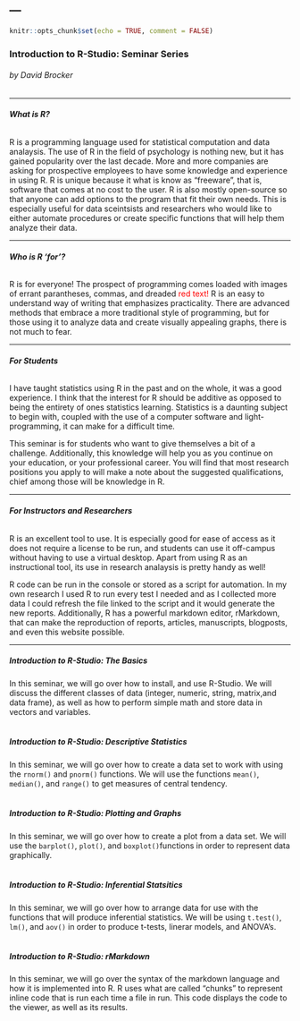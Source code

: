 ---
---

```{r setup, include=FALSE}
knitr::opts_chunk$set(echo = TRUE, comment = FALSE)
```

### **Introduction to R-Studio: Seminar Series**
###### *by David Brocker*

***

###### **What is R?**

R is a programming language used for statistical computation and data analaysis. The use of R in the field of psychology is nothing new, but it has gained popularity over the last decade. More and more companies are asking for prospective employees to have some knowledge and experience in using R. R is unique because it what is know as "freeware", that is, software that comes at no cost to the user. R is also mostly open-source so that anyone can add options to the program that fit their own needs. This is especially useful for data sceintsists and researchers who would like to either automate procedures or create specific functions that will help them analyze their data. 

***

###### **Who is R 'for'?**

R is for everyone! The prospect of programming comes loaded with images of errant parantheses, commas, and dreaded <span style="color:red">red text!</span> R is an easy to understand way of writing that emphasizes practicality. There are advanced methods that embrace a more traditional style of programming, but for those using it to analyze data and create visually appealing graphs, there is not much to fear. 

***

###### **For Students**

I have taught statistics using R in the past and on the whole, it was a good experience. I think that the interest for R should be additive as opposed to being the entirety of ones statistics learning. Statistics is a daunting subject to begin with, coupled with the use of a computer software and light-programming, it can make for a difficult time. 

This seminar is for students who want to give themselves a bit of a challenge. Additionally, this knowledge will help you as you continue on your education, or your professional career. You will find that most research positions you apply to will make a note about the suggested qualifications, chief among those will be knowledge in R.    

***

###### **For Instructors and Researchers**

R is an excellent tool to use. It is especially good for ease of access as it does not require a license to be run, and students can use it off-campus without having to use a virtual desktop. Apart from using R as an instructional tool, its use in research analaysis is pretty handy as well!

R code can be run in the console or stored as a script for automation. In my own research I used R to run every test I needed and as I collected more data I could refresh the file linked to the script and it would generate the new reports. Additionally, R has a powerful markdown editor, rMarkdown, that can make the reproduction of reports, articles, manuscripts, blogposts, and even this website possible. 

***

##### **Introduction to R-Studio: The Basics**
In this seminar, we will go over how to install, and use R-Studio. We will discuss the different classes of data (integer, numeric, string, matrix,and data frame), as well as how to perform simple math and store data in vectors and variables.
<br><br>

##### **Introduction to R-Studio: Descriptive Statistics**
In this seminar, we will go over how to create a data set to work with using the `rnorm()` and `pnorm()` functions. We will use the functions `mean()`, `median()`, and `range()` to get measures of central tendency.
<br><br>

##### **Introduction to R-Studio: Plotting and Graphs**
In this seminar, we will go over how to create a plot from a data set. We will use the `barplot()`, `plot()`, and `boxplot()`functions in order to represent data graphically. 
<br><br>

##### **Introduction to R-Studio: Inferential Statsitics**
In this seminar, we will go over how to arrange data for use with the functions that will produce inferential statistics. We will be using `t.test()`, `lm()`, and `aov()` in order to produce t-tests, linerar models, and ANOVA's. 
<br><br>

##### **Introduction to R-Studio: rMarkdown**
In this seminar, we will go over the syntax of the markdown language and how it is implemented into R. R uses what are called "chunks" to represent inline code that is run each time a file in run. This code displays the code to the viewer, as well as its results.



<br>

